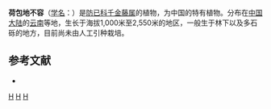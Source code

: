 {{Speciesbox 
| taxon = Stephania dicentrinifera
| authority = Lo et M. Yang
}}

'''荷包地不容'''（[[学名|学名]]：{{lang|la|''Stephania dicentrinifera''}}）是[[防已科|防已科]][[千金藤属|千金藤属]]的植物，为中国的特有植物。分布在[[中国大陆|中国大陆]]的[[云南|云南]]等地，生长于海拔1,000米至2,550米的地区，一般生于林下以及多石砾的地方，目前尚未由人工引种栽培。

== 参考文献 ==
<div class="references-small">
* {{cite web| url =http://www.bioinfo.cn/db05/KmzwSpecies.php?action=view&id=13089| title =荷包地不容| work =《中国高等植物数据库全库》| publisher =中国科学院微生物研究所| author =昆明植物研究所| accessdate =2009-02-24| deadurl =yes| archiveurl =https://web.archive.org/web/20160305004738/http://www.bioinfo.cn/db05/KmzwSpecies.php?action=view&id=13089| archivedate =2016-03-05}}
</div>
{{Taxonbar}}

[[Category:千金藤属|H]]
[[Category:中國特有植物|H]]
[[Category:云南植物|H]]